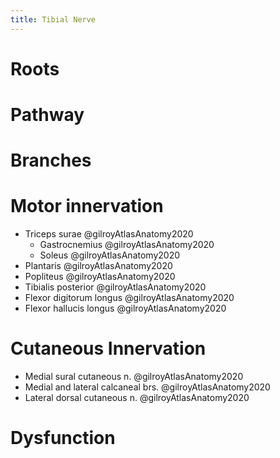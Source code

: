```yaml
---
title: Tibial Nerve
---
```



# Roots

# Pathway

# Branches

# Motor innervation

- Triceps surae @gilroyAtlasAnatomy2020
    - Gastrocnemius @gilroyAtlasAnatomy2020
    - Soleus @gilroyAtlasAnatomy2020
- Plantaris @gilroyAtlasAnatomy2020
- Popliteus @gilroyAtlasAnatomy2020
- Tibialis posterior @gilroyAtlasAnatomy2020
- Flexor digitorum longus @gilroyAtlasAnatomy2020
- Flexor hallucis longus @gilroyAtlasAnatomy2020

# Cutaneous Innervation

- Medial sural cutaneous n. @gilroyAtlasAnatomy2020
- Medial and lateral calcaneal brs. @gilroyAtlasAnatomy2020 
- Lateral dorsal cutaneous n. @gilroyAtlasAnatomy2020

# Dysfunction